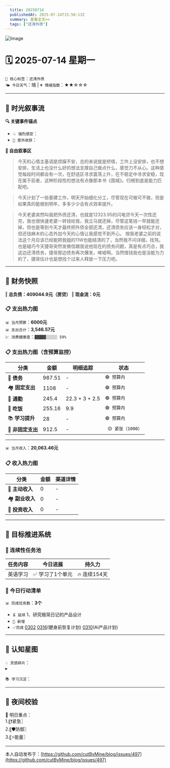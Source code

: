 ```yaml
---
  title: 20250714
  publishedAt: 2025-07-14T15:50:13Z
  summary: 查看全文>>
  tags: ["还清外债"]
---
```


![Image](https://github.com/user-attachments/assets/33898df4-1000-4753-9a60-f54a6cdacae3)

# 🗓️ 2025-07-14 星期一  
`🔑 核心标签`：`还清外债`  
`🌤️ 今日天气`：晴 | `💗 情绪指数`：★★☆☆☆   

---


## 🌊 **时光叙事流**
**🔍 关键事件锚点**  
- `💥 强烈感受`：                    
- `🎉 意外收获`：         

**📖 自由叙事区**  
> 今天的心情主基调是烦躁不安，总的来说就是矫情，工作上没安排，也不想安排，生活上也没什么好的想法支撑自己做点什么，感觉力不从心。这种感觉每段时间都会有一次，在舒适区寻求震荡上升，在不稳定中寻求安稳，现在属于前者，这种阶段性的想法有点像那本书《围城》。归根到底是能力匹配吧。

> 今天计划了一些基建工作，明天开始细化分工，尽管现在可做可不做，但是如果真的能做到明年，多多少少会有点效率提升。

> 今天老婆突然叫我把外债还清，也就是12323.95的闪电贷今天一次性还完，我也很快速老婆一转钱给我，我立马就还掉，尽管这笔钱一早就能还掉，但也是等到今天才最终把外债全部还清，还清债务应该一身轻松才对，但还钱麻木的心态外加今天的心情让我感觉不到开心。
> 按我老婆之前的说法这个月应该已经能把我姐的11W也能结清的了，当然我不问详细，找骂。
> 也是碰巧今天捷哥突然发微信跟我说他现在的债务问题，真是有点巧合，我这边还清债务，捷哥那边债务再次爆发，唏嘘啊。当然借钱我也是没能为力的了，捷哥估计也是想找个过来人释放一下压力吧。

---

## 💸 **财务快照**
‖ **总负债：409044.9元（房贷）**
‖ **现金流：0元**

### 📋 支出热力图

`📊 当月预算`：**6000元**  
`📊 支出合计`：**3,546.57元**  
`💹 消费健康度`：`▓▓▓▓▓░░░░░ 59%`  
### 📋 支出热力图（含预算监控）
| 分类         | 金额    | 明细追踪                  | 状态           |
|--------------|---------|---------------------------|----------------|
| 🏦 **债务**    | 987.51   | -    | `🟢 预算内`   |
| 🏘️ **固定支出** | 1108     |  -  | `🟢 预算内`     |
| 🚌 **通勤**     | 245.4   | 22.3 + 3 + 2.5  | `🟢 预算内`     |
| 🍜 **吃饭**     | 255.16  | 9.9  | `🟢 预算内`   |
| 📚 **学习提升** | 28      | -     | `🟢 预算内`     |
| 🎲 **非固定支出** | 912.5    |  -  | ` 🟡 紧张（1000）`  |
---

`📊 当月收入`：**20,063.46元**  

### 📋 收入热力图
| 分类         | 金额    | 渠道详情             |
|--------------|---------|-------------------------|
| 🏦 **主动收入**  | 0                | -        |
| 🏘️ **副业收入**  | 0                | -        |
| 🚌 **投资收入**  | 0                | -        |



---

## 🎯 **目标推进系统**

### 🔄 连续性任务池
| 任务内容                | 今日进展          | 持久力     |
|-------------------------|-------------------|------------|
| 英语学习         | ✅ 学习了1个单元 | 🔥 连续154天  |



### 📌 今日行动清单

`📊 完成任务数`：**3个**  
- `⏳ 延续` 1、研究极简日记的产品设计             
- `🚩 新增`   
- `✅完成` [0302](note://WEB9685e40ae7a6464db1196641a1ffd0ee)   [0316](note://WEBc1fcc89ec3e741538b703e8017b38c9f)(健身前恢复计划)  [0310](note://WEBfc89f9187c014fbe9fab88e2d09b4bde)(AI产品计划)


---

## 🌌 **认知星图**
`💡 灵感碎片`：  
▸ 


`📚 学习沉淀`：  
>    

---

## 🌃 夜间校验

🚀 明日重点：  
1.〖❗紧急〗  
2.〖🛡️防御〗  
3.〖⚡能量〗

---
本人自动发布于：[https://github.com/cutByMine/blog/issues/497](https://github.com/cutByMine/blog/issues/497)
